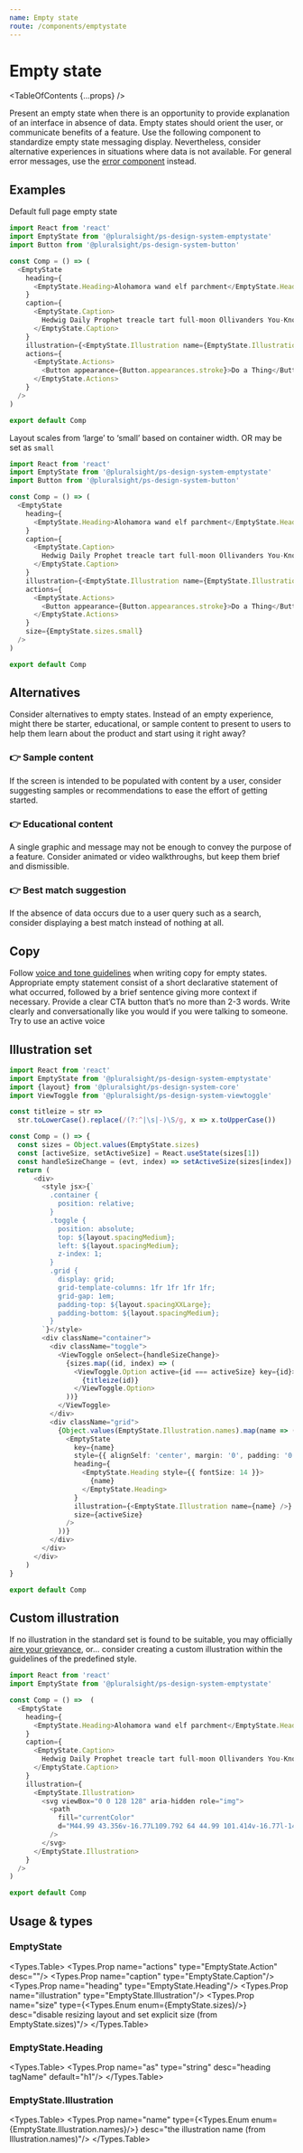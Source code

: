 ```yaml
---
name: Empty state
route: /components/emptystate
---
```


# Empty state

<TableOfContents {...props} />

Present an empty state when there is an opportunity to provide explanation of an interface in absence of data. Empty states should orient the user, or communicate benefits of a feature. Use the following component to standardize empty state messaging display. Nevertheless, consider alternative experiences in situations where data is not available. For general error messages, use the [error component](./components/errors) instead.

## Examples

Default full page empty state

```typescript
import React from 'react'
import EmptyState from '@pluralsight/ps-design-system-emptystate'
import Button from '@pluralsight/ps-design-system-button'

const Comp = () => (
  <EmptyState
    heading={
      <EmptyState.Heading>Alohamora wand elf parchment</EmptyState.Heading>
    }
    caption={
      <EmptyState.Caption>
        Hedwig Daily Prophet treacle tart full-moon Ollivanders You-Know-Who cursed. Fawkes maze raw-steak Voldemort Goblin Wars snitch Forbidden forest grindylows wool socks.
      </EmptyState.Caption>
    }
    illustration={<EmptyState.Illustration name={EmptyState.Illustration.names.magnify} />}
    actions={
      <EmptyState.Actions>
        <Button appearance={Button.appearances.stroke}>Do a Thing</Button>
      </EmptyState.Actions>
    }
  />
)

export default Comp

```

Layout scales from ‘large’ to ‘small’ based on container width. OR may be set as `small`

```typescript
import React from 'react'
import EmptyState from '@pluralsight/ps-design-system-emptystate'
import Button from '@pluralsight/ps-design-system-button'

const Comp = () => (
  <EmptyState
    heading={
      <EmptyState.Heading>Alohamora wand elf parchment</EmptyState.Heading>
    }
    caption={
      <EmptyState.Caption>
        Hedwig Daily Prophet treacle tart full-moon Ollivanders You-Know-Who cursed. Fawkes maze raw-steak Voldemort Goblin Wars snitch Forbidden forest grindylows wool socks.
      </EmptyState.Caption>
    }
    illustration={<EmptyState.Illustration name={EmptyState.Illustration.names.magnify} />}
    actions={
      <EmptyState.Actions>
        <Button appearance={Button.appearances.stroke}>Do a Thing</Button>
      </EmptyState.Actions>
    }
    size={EmptyState.sizes.small}
  />
)

export default Comp

```

## Alternatives

Consider alternatives to empty states. Instead of an empty experience, might there be starter, educational, or sample content to present to users to help them learn about the product and start using it right away?

### 👉 Sample content

If the screen is intended to be populated with content by a user, consider suggesting samples or recommendations to ease the effort of getting started.

### 👉 Educational content

A single graphic and message may not be enough to convey the purpose of a feature. Consider animated or video walkthroughs, but keep them brief and dismissible.

### 👉 Best match suggestion

If the absence of data occurs due to a user query such as a search, consider displaying a best match instead of nothing at all.

## Copy

Follow [voice and tone guidelines](./patterns/voice-tone) when writing copy for empty states. Appropriate empty statement consist of a short declarative statement of what occurred, followed by a brief sentence giving more context if necessary. Provide a clear CTA button that’s no more than 2-3 words. Write clearly and conversationally like you would if you were talking to someone. Try to use an active voice

## Illustration set

```typescript
import React from 'react'
import EmptyState from '@pluralsight/ps-design-system-emptystate'
import {layout} from '@pluralsight/ps-design-system-core'
import ViewToggle from '@pluralsight/ps-design-system-viewtoggle'

const titleize = str =>
  str.toLowerCase().replace(/(?:^|\s|-)\S/g, x => x.toUpperCase())

const Comp = () => {
  const sizes = Object.values(EmptyState.sizes)
  const [activeSize, setActiveSize] = React.useState(sizes[1])
  const handleSizeChange = (evt, index) => setActiveSize(sizes[index])
  return (
      <div>
        <style jsx>{`
          .container {
            position: relative;
          }
          .toggle {
            position: absolute;
            top: ${layout.spacingMedium};
            left: ${layout.spacingMedium};
            z-index: 1;
          }
          .grid {
            display: grid;
            grid-template-columns: 1fr 1fr 1fr 1fr;
            grid-gap: 1em;
            padding-top: ${layout.spacingXXLarge};
            padding-bottom: ${layout.spacingMedium};
          }
        `}</style>
        <div className="container">
          <div className="toggle">
            <ViewToggle onSelect={handleSizeChange}>
              {sizes.map((id, index) => (
                <ViewToggle.Option active={id === activeSize} key={id}>
                  {titleize(id)}
                </ViewToggle.Option>
              ))}
            </ViewToggle>
          </div>
          <div className="grid">
            {Object.values(EmptyState.Illustration.names).map(name => (
              <EmptyState
                key={name}
                style={{ alignSelf: 'center', margin: '0', padding: '0' }}
                heading={
                  <EmptyState.Heading style={{ fontSize: 14 }}>
                    {name}
                  </EmptyState.Heading>
                }
                illustration={<EmptyState.Illustration name={name} />}
                size={activeSize}
              />
            ))}
          </div>
        </div>
      </div>
    )
}

export default Comp

```

## Custom illustration

If no illustration in the standard set is found to be suitable, you may officially [aire your grievance](https://github.com/pluralsight/design-system/issues/new), or... consider creating a custom illustration within the guidelines of the predefined style.

```typescript
import React from 'react'
import EmptyState from '@pluralsight/ps-design-system-emptystate'

const Comp = () =>  (
  <EmptyState
    heading={
      <EmptyState.Heading>Alohamora wand elf parchment</EmptyState.Heading>
    }
    caption={
      <EmptyState.Caption>
        Hedwig Daily Prophet treacle tart full-moon Ollivanders You-Know-Who cursed. Fawkes maze raw-steak Voldemort Goblin Wars snitch Forbidden forest grindylows wool socks.
      </EmptyState.Caption>
    }
    illustration={
      <EmptyState.Illustration>
        <svg viewBox="0 0 128 128" aria-hidden role="img">
          <path
            fill="currentColor"
            d="M44.99 43.356v-16.77L109.792 64 44.99 101.414v-16.77l-14.897 8.601v-58.49l14.897 8.601zm0 7.162l-8.695-5.02v37.003l8.695-5.02V50.518zm6.202 30.544v9.609L97.387 64 51.192 37.329v9.608l29.552 17.062-29.552 17.063zm0-7.162l17.147-9.901-17.147-9.9v19.8z"
          />
        </svg>
      </EmptyState.Illustration>
    }
  />
)

export default Comp

```

## Usage & types

<Usage install="npm install @pluralsight/ps-design-system-emptystate"
  import="import EmptyState from '@pluralsight/ps-design-system-emptystate'"
  packageName="emptystate"
  />

### EmptyState

<Types.Table>
  <Types.Prop name="actions" type="EmptyState.Action" desc=""/>
  <Types.Prop name="caption" type="EmptyState.Caption"/>
  <Types.Prop name="heading" type="EmptyState.Heading"/>
  <Types.Prop name="illustration" type="EmptyState.Illustration"/>
  <Types.Prop name="size" type={<Types.Enum enum={EmptyState.sizes}/>} desc="disable resizing layout and set explicit size (from EmptyState.sizes)"/>
</Types.Table>

### EmptyState.Heading

<Types.Table>
  <Types.Prop name="as" type="string" desc="heading tagName" default="h1"/>
</Types.Table>

### EmptyState.Illustration

<Types.Table>
  <Types.Prop name="name"  type={<Types.Enum enum={EmptyState.Illustration.names}/>} desc="the illustration name (from Illustration.names)"/>
</Types.Table>
